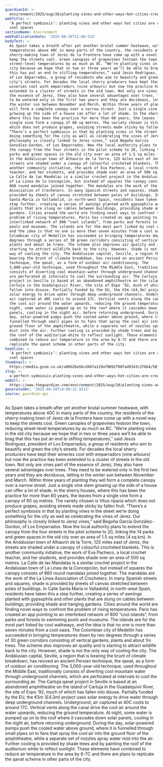 ```yaml
---
guardianId: >-
  environment/2025/aug/28/planting-vines-and-other-ways-hot-cities-creating-cool-spaces
webTitle: >-
  ‘A perfect symbiosis’: planting vines and other ways hot cities are creating
  cool spaces
sectionName: Environment
webPublicationDate: '2025-08-28T12:00:53Z'
bodyText: >-
  As Spain takes a breath after yet another brutal summer heatwave, with
  temperatures above 40C in many parts of the country, the residents of the
  sherry-making town of Jerez de la Frontera have come up with a novel way to
  keep the streets cool. Green canopies of grapevines festoon the town, reducing
  street-level temperatures by as much as 8C. “We’re planting vines in the old
  city because we hope that in two or three years we’ll be able to brag that
  this has put an end to stifling temperatures,” said Jesús Rodríguez, president
  of Los Emparrados, a group of residents who aim to beautify and green the
  city’s streets. For decades the local sherry producers have kept their
  wineries cool with emparradors (vine arbours) but now the practice has been
  extended to a cluster of streets in the old town. Not only are vines part of
  the essence of Jerez, they also have several advantages over trees. They need
  to be watered only in the first two years and they are deciduous, letting in
  the winter sun between November and March. Within three years of planting they
  will form a complete canopy over a narrow street. Just a single vine stem
  growing up the side of a house can offer a lot of shade. In the sherry houses,
  where this has been the practice for more than 60 years, the leaves from a
  single vine form a canopy of 60 sq metres. The variety chosen is Vitus riparia
  which does not produce grapes, avoiding streets made sticky by fallen fruit.
  “There’s a perfect symbiosis in that by planting vines in the street we’re
  doing something for the city as well as celebrating the vines of Jerez. Our
  philosophy is closely linked to Jerez vines,” said Begoña García
  González-Gordon, of Los Emparrados. Now the local authority plans to extend
  the canopy from the four streets in the pilot scheme to 20, linking the 14
  parks and green spaces in the old city over an area of 1.5 sq miles (4 sq km).
  In the Andalusian town of Alhaurín de la Torre, 125 miles east of Jerez, the
  streets are shaded under a canopy of colourful crocheted blankets. This is
  another community initiative, the work of Eva Pacheco, a local crochet
  teacher, and her students, and provides shade over an area of 500 sq metres.
  La Calle de las Mandalas is a similar crochet project in the Andalusian town
  of La Línea de la Concepción, but instead of squares the canopy consists of
  860 round mandalas joined together. The mandalas are the work of the La Línea
  Association of Crocheters. In many Spanish streets and squares, shade is
  provided by sheets of canvas stretched between poles of buildings. In Calle
  Santa María in Valladolid, in north-west Spain, residents have taken this a
  step further, creating a series of awnings planted with gypsophila and other
  plants that are slung on cables between buildings, providing shade and hanging
  gardens. Cities around the world are finding novel ways to confront the
  problem of rising temperatures. Paris has created an app pointing to an
  interlinked network of 800 “cool islands”, from parks and forests to swimming
  pools and museums. The islands are for the most part linked by cool walkways,
  and the idea is that no one is more than seven minutes from a cool oasis. The
  Colombian city of Medellín has succeeded in bringing temperatures down by two
  degrees through a series of 30 green corridors consisting of vertical gardens,
  plants and about 1m trees. The scheme also improves air quality and is
  starting to attract wildlife back to the city. However, shade is not the only
  way of cooling the city. The Andalusian capital, Seville, a region that is
  bearing the brunt of climate breakdown, has revived an ancient Persian
  technique, the qanat, as a form of outdoor air conditioning. The
  3,000-year-old technique, used throughout the Middle East, traditionally
  consists of diverting cool mountain water through underground channels, which
  are perforated at intervals to cool the surrounding air. The Cartuja qanat
  project in Seville is based at an abandoned amphitheatre on the island of
  Cartuja in the Guadalquivir River, the site of Expo ’92, much of which has
  fallen into disuse. Partially funded by the EU, the €5m (£4.3m) project uses
  solar energy to drive water through deep underground channels. Underground,
  air captured at 40C cools to around 17C. Vertical vents along the canal drive
  the cool air around the water upwards, reducing the ground temperature. At
  night, some water is pumped up on to the roof where it cascades down solar
  panels, cooling in the night air, before returning underground. During the
  day, solar-powered pumps push the cooled water above ground, where it is
  funnelled through small pipes on to fans that spray the cool air into the
  ground floor of the amphitheatre, while a separate set of nozzles spray water
  mist into the air. Further cooling is provided by shade trees and by painting
  the roof of the auditorium white to reflect sunlight. These elements have
  combined to reduce air temperature in the area by 6-7C and there are plans to
  replicate the qanat scheme in other parts of the city.
headline: >-
  ‘A perfect symbiosis’: planting vines and other ways hot cities are creating
  cool spaces
thumbnail: >-
  https://media.guim.co.uk/a80d28a5bcd487a119af0092f08fad9343c376b4/581_0_4227_3382/500.jpg
slug: >-
  a-perfect-symbiosis-planting-vines-and-other-ways-hot-cities-are-creating-cool-spaces
webUrl: >-
  https://www.theguardian.com/environment/2025/aug/28/planting-vines-and-other-ways-hot-cities-creating-cool-spaces
generatedAt: '2025-08-28T14:00:22.911Z'
source: guardian-api
---
```

As Spain takes a breath after yet another brutal summer heatwave, with temperatures above 40C in many parts of the country, the residents of the sherry-making town of Jerez de la Frontera have come up with a novel way to keep the streets cool. Green canopies of grapevines festoon the town, reducing street-level temperatures by as much as 8C. “We’re planting vines in the old city because we hope that in two or three years we’ll be able to brag that this has put an end to stifling temperatures,” said Jesús Rodríguez, president of Los Emparrados, a group of residents who aim to beautify and green the city’s streets. For decades the local sherry producers have kept their wineries cool with emparradors (vine arbours) but now the practice has been extended to a cluster of streets in the old town. Not only are vines part of the essence of Jerez, they also have several advantages over trees. They need to be watered only in the first two years and they are deciduous, letting in the winter sun between November and March. Within three years of planting they will form a complete canopy over a narrow street. Just a single vine stem growing up the side of a house can offer a lot of shade. In the sherry houses, where this has been the practice for more than 60 years, the leaves from a single vine form a canopy of 60 sq metres. The variety chosen is Vitus riparia which does not produce grapes, avoiding streets made sticky by fallen fruit. “There’s a perfect symbiosis in that by planting vines in the street we’re doing something for the city as well as celebrating the vines of Jerez. Our philosophy is closely linked to Jerez vines,” said Begoña García González-Gordon, of Los Emparrados. Now the local authority plans to extend the canopy from the four streets in the pilot scheme to 20, linking the 14 parks and green spaces in the old city over an area of 1.5 sq miles (4 sq km). In the Andalusian town of Alhaurín de la Torre, 125 miles east of Jerez, the streets are shaded under a canopy of colourful crocheted blankets. This is another community initiative, the work of Eva Pacheco, a local crochet teacher, and her students, and provides shade over an area of 500 sq metres. La Calle de las Mandalas is a similar crochet project in the Andalusian town of La Línea de la Concepción, but instead of squares the canopy consists of 860 round mandalas joined together. The mandalas are the work of the La Línea Association of Crocheters. In many Spanish streets and squares, shade is provided by sheets of canvas stretched between poles of buildings. In Calle Santa María in Valladolid, in north-west Spain, residents have taken this a step further, creating a series of awnings planted with gypsophila and other plants that are slung on cables between buildings, providing shade and hanging gardens. Cities around the world are finding novel ways to confront the problem of rising temperatures. Paris has created an app pointing to an interlinked network of 800 “cool islands”, from parks and forests to swimming pools and museums. The islands are for the most part linked by cool walkways, and the idea is that no one is more than seven minutes from a cool oasis. The Colombian city of Medellín has succeeded in bringing temperatures down by two degrees through a series of 30 green corridors consisting of vertical gardens, plants and about 1m trees. The scheme also improves air quality and is starting to attract wildlife back to the city. However, shade is not the only way of cooling the city. The Andalusian capital, Seville, a region that is bearing the brunt of climate breakdown, has revived an ancient Persian technique, the qanat, as a form of outdoor air conditioning. The 3,000-year-old technique, used throughout the Middle East, traditionally consists of diverting cool mountain water through underground channels, which are perforated at intervals to cool the surrounding air. The Cartuja qanat project in Seville is based at an abandoned amphitheatre on the island of Cartuja in the Guadalquivir River, the site of Expo ’92, much of which has fallen into disuse. Partially funded by the EU, the €5m (£4.3m) project uses solar energy to drive water through deep underground channels. Underground, air captured at 40C cools to around 17C. Vertical vents along the canal drive the cool air around the water upwards, reducing the ground temperature. At night, some water is pumped up on to the roof where it cascades down solar panels, cooling in the night air, before returning underground. During the day, solar-powered pumps push the cooled water above ground, where it is funnelled through small pipes on to fans that spray the cool air into the ground floor of the amphitheatre, while a separate set of nozzles spray water mist into the air. Further cooling is provided by shade trees and by painting the roof of the auditorium white to reflect sunlight. These elements have combined to reduce air temperature in the area by 6-7C and there are plans to replicate the qanat scheme in other parts of the city.
